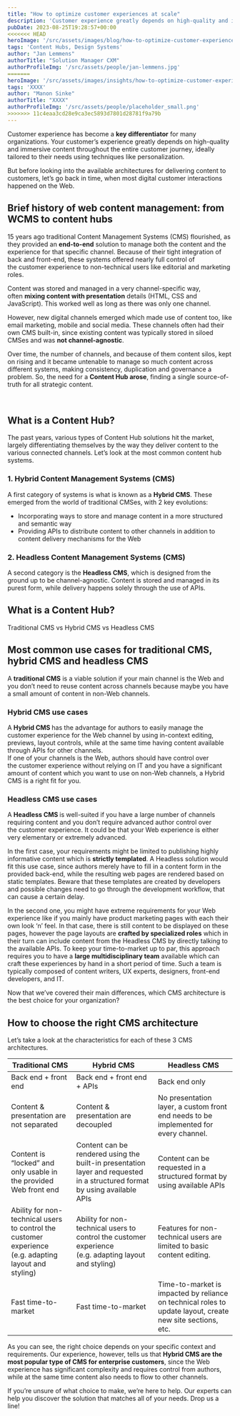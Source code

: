 ```yaml
---
title: "How to optimize customer experiences at scale"
description: 'Customer experience greatly depends on high-quality and immersive content throughout the entire journey. What is the right CMS architecture for you?'
pubDate: 2023-08-25T19:28:57+00:00
<<<<<<< HEAD
heroImage: '/src/assets/images/blog/how-to-optimize-customer-experiences-at-scale/ux-indonesia.jpg'
tags: 'Content Hubs, Design Systems'
author: "Jan Lemmens"
authorTitle: "Solution Manager CXM"
authorProfileImg: '/src/assets/people/jan-lemmens.jpg'
=======
heroImage: '/src/assets/images/insights/how-to-optimize-customer-experiences-at-scale/ux-indonesia.jpg'
tags: 'XXXX'
author: "Manon Sinke"
authorTitle: "XXXX"
authorProfileImg: '/src/assets/people/placeholder_small.png'
>>>>>>> 11c4eaa3cd28e9ca3ec5893d7801d28781f9a79b
---
```


<LayoutSection backgroundColor="dark">
	<p>Customer experience has become a <strong>key differentiator</strong> for many organizations. Your customer’s experience greatly depends on high-quality and immersive content throughout the entire customer journey, ideally tailored to their needs using techniques like personalization.</p>
    <p>But before looking into the available architectures for delivering content to customers, let’s go back in time, when most digital customer interactions happened on the Web.</p>
</LayoutSection>

<LayoutSection>
    <h2>Brief history of web content management: from WCMS to content hubs</h2>
    <p>15 years ago traditional Content Management Systems (CMS) flourished, as they provided an <strong>end-to-end</strong> solution to manage both the content and the experience for that specific channel. Because of their tight integration of back and front-end, these systems offered nearly full control of the customer experience to non-technical users like editorial and marketing roles.</p>
    <p>Content was stored and managed in a very channel-specific way, often <strong>mixing content with presentation</strong> details (HTML, CSS and JavaScript). This worked well as long as there was only one channel.</p>
    <p>However, new digital channels emerged which made use of content too, like email marketing, mobile and social media. These channels often had their own CMS built-in, since existing content was typically stored in siloed CMSes and was <strong>not channel-agnostic</strong>.</p>
    <p>Over time, the number of channels, and because of them content silos, kept on rising and it became untenable to manage so much content across different systems, making consistency, duplication and governance a problem. So, the need for a <strong>Content Hub</strong><strong> arose</strong>, finding a single source-of-truth for all strategic content.</p>
    <p>&nbsp;</p>
    <h2>What is a Content Hub?</h2>
        <ContentImage loading="lazy" class='mx-auto shadow-xl shadow-primary/20 rounded-xl overflow-hidden'
        src='/src/assets/images/insights/how-to-optimize-customer-experiences-at-scale/How to optimize customer experience at scale.png' 
        alt='What is a Content Hub?'
        width="512"
        height="476"
    />
    <p>The past years, various types of Content Hub solutions hit the market, largely differentiating themselves by the way they deliver content to the various connected channels. Let&#8217;s look at the most common content hub systems.</p>
    <h3>1. Hybrid Content Management Systems (CMS)</h3>
    <p>A first category of systems is what is known as a <strong>Hybrid CMS</strong>. These emerged from the world of traditional CMSes, with 2 key evolutions:</p>
    <ul>
    <li>Incorporating ways to store and manage content in a more structured and semantic way</li>
    <li>Providing APIs to distribute content to other channels in addition to content delivery mechanisms for the Web</li>
    </ul>
    <h3>2. Headless Content Management Systems (CMS)</h3>
    <p>A second category is the <strong>Headless CMS</strong>, which is designed from the ground up to be channel-agnostic. Content is stored and managed in its purest form, while delivery happens solely through the use of APIs.</p>
    <h2>What is a Content Hub?</h2>
        <ContentImage loading="lazy" class='mx-auto shadow-xl shadow-primary/20 rounded-xl overflow-hidden'
        src='/src/assets/images/insights/how-to-optimize-customer-experiences-at-scale/How to optimize customer experience at scale 1.png' 
        alt='Traditional CMS vs Hybrid CMS vs Headless CMS'
        width="512"
        height="476"
    />
    <p>Traditional CMS vs Hybrid CMS vs Headless CMS</p>
    <h2>Most common use cases for traditional CMS, hybrid CMS and headless CMS</h2>
    <p>A <strong>traditional CMS</strong> is a viable solution if your main channel is the Web and you don’t need to reuse content across channels because maybe you have a small amount of content in non-Web channels.</p>
    <h3>Hybrid CMS use cases</h3>
    <p>A <strong>Hybrid CMS </strong>has the advantage for authors to easily manage the customer experience for the Web channel by using in-context editing, previews, layout controls, while at the same time having content available through APIs for other channels.<br />
    If one of your channels is the Web, authors should have control over the customer experience without relying on IT and you have a significant amount of content which you want to use on non-Web channels, a Hybrid CMS is a right fit for you.</p>
    <h3>Headless CMS use cases</h3>
    <p>A <strong>Headless CMS </strong>is well-suited if you have a large number of channels requiring content and you don’t require advanced author control over the customer experience. It could be that your Web experience is either very elementary or extremely advanced.</p>
    <p>In the first case, your requirements might be limited to publishing highly informative content which is <strong>strictly templated</strong>. A Headless solution would fit this use case, since authors merely have to fill in a content form in the provided back-end, while the resulting web pages are rendered based on static templates. Beware that these templates are created by developers and possible changes need to go through the development workflow, that can cause a certain delay.</p>
    <p>In the second one, you might have extreme requirements for your Web experience like if you mainly have product marketing pages with each their own look ‘n’ feel. In that case, there is still content to be displayed on these pages, however the page layouts are <strong>crafted by specialized roles</strong> which in their turn can include content from the Headless CMS by directly talking to the available APIs. To keep your time-to-market up to par, this approach requires you to have a <strong>large multidisciplinary team</strong> available which can craft these experiences by hand in a short period of time. Such a team is typically composed of content writers, UX experts, designers, front-end developers, and IT.</p>
    <p>Now that we’ve covered their main differences, which CMS architecture is the best choice for your organization?</p>
    <h2>How to choose the right CMS architecture</h2>
    <p>Let’s take a look at the characteristics for each of these 3 CMS architectures.</p>
    <table>
    <thead>
    <tr>
    <th>Traditional CMS</th>
    <th>Hybrid CMS</th>
    <th>Headless CMS</th>
    </tr>
    </thead>
    <tbody>
    <tr>
    <td>Back end + front end</td>
    <td>Back end + front end + APIs</td>
    <td>Back end only</td>
    </tr>
    <tr>
    <td>Content &amp; presentation are not separated</td>
    <td>Content &amp; presentation are decoupled</td>
    <td>No presentation layer, a custom front end needs to be implemented for every channel.</td>
    </tr>
    <tr>
    <td>Content is “locked” and only usable in the provided Web front end</td>
    <td>Content can be rendered using the built-in presentation layer and requested in a structured format by using available APIs</td>
    <td>Content can be requested in a structured format by using available APIs</td>
    </tr>
    <tr>
    <td>Ability for non-technical users to control the customer experience<br />
    (e.g. adapting layout and styling)</td>
    <td>Ability for non-technical users to control the customer experience<br />
    (e.g. adapting layout and styling)</td>
    <td>Features for non-technical users are limited to basic content editing.</td>
    </tr>
    <tr>
    <td>Fast time-to-market</td>
    <td>Fast time-to-market</td>
    <td>Time-to-market is impacted by reliance on technical roles to update layout, create new site sections, etc.</td>
    </tr>
    </tbody>
    </table>
    <p>As you can see, the right choice depends on your specific context and requirements. Our experience, however, tells us that <strong>Hybrid CMS are the most popular type of CMS for enterprise customers</strong>, since the Web experience has significant complexity and requires control from authors, while at the same time content also needs to flow to other channels.</p>
    <p>If you’re unsure of what choice to make, we’re here to help. Our experts can help you discover the solution that matches all of your needs. Drop us a line!</p>
    </LayoutSection>